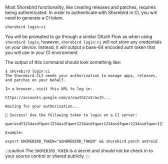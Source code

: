 Most Shorebird functionality, like creating releases and patches, requires being
authenticated. In order to authenticate with Shorebird in CI, you will need to
generate a CI token.

```sh
shorebird login:ci
```

You will be prompted to go through a similar OAuth Flow as when using `shorebird
login`, however, `shorebird login:ci` will not store any credentials on your
device. Instead, it will output a base-64 encoded auth token that you will use
in your CI environment.

The output of this command should look something like:

```
$ shorebird login:ci
The Shorebird CLI needs your authorization to manage apps, releases, and patches on your behalf.

In a browser, visit this URL to log in:

https://accounts.google.com/o/oauth2/v2/auth...

Waiting for your authorization...

🎉 Success! Use the following token to login on a CI server:

qwerasdf1234asdfqwer1234asdfqwer1234asdfqwer1234asdfqwer1234asdfqwer1234asdfqwer1234asdfqwer1234asdfqwer1234asdfqwer1234asdfqwer1234asdfqwer1234asdfqwer1234asdfqwer1234asdfqwer1234asdfqwer1234asdfqw==

Example:

export SHOREBIRD_TOKEN="$SHOREBIRD_TOKEN" && shorebird patch android
```

:::caution
The `SHOREBIRD_TOKEN` is a secret and should not be check in to your source
control or shared publicly.
:::
